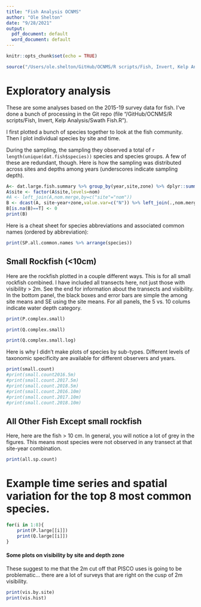 ```yaml
---
title: "Fish Analysis OCNMS"
author: "Ole Shelton"
date: "9/28/2021"
output:
  pdf_document: default
  word_document: default
---
```


```r
knitr::opts_chunk$set(echo = TRUE)
```
```r
source("/Users/ole.shelton/GitHub/OCNMS/R scripts/Fish, Invert, Kelp Analysis/Swath Fish.R")
```

# Exploratory analysis 
These are some analyses based on the 2015-19 survey data for fish. I've done a bunch of processing in the Git repo (file "/GitHub/OCNMS/R scripts/Fish, Invert, Kelp Analysis/Swath Fish.R").

I first plotted a bunch of species together to look at the fish community.  Then I plot individual species by site and time. 

During the sampling, the sampling they observed a total of `r length(unique(dat.fish$species))` species and species groups.  A few of these are redundant, though.  Here is how the sampling was distributed across sites and depths among years (underscores indicate sampling depth).

```r
A<- dat.large.fish.summary %>% group_by(year,site,zone) %>% dplyr::summarise(N=max(N))
A$site <- factor(A$site,levels=nom)
#A <- left_join(A,nom.merge,by=c("site"="nom"))
B <- dcast(A, site~year+zone,value.var=c("N")) %>% left_join(.,nom.merge,by=c("site"="nom")) %>% arrange(id) %>% dplyr::select(-id)
B[is.na(B)==T] <- 0
print(B)
```

\newpage
Here is a cheat sheet for species abbreviations and associated common names (ordered by abbreviation): 
```r
print(SP.all.common.names %>% arrange(species))
```

\newpage
## Small Rockfish (<10cm)
Here are the rockfish plotted in a couple different ways.  This is for all small rockfish combined. I have included all transects here, not just those with visibility > 2m.  See the end for information about the transects and visibility.  In the bottom panel, the black boxes and error bars are simple the among site means and SE using the site means. For all panels, the 5 vs. 10 colums indicate water depth category.

```r
print(P.complex.small)
```
```r
print(Q.complex.small)
```
```r
print(Q.complex.small.log)
```

Here is why I didn't make plots of species by sub-types.  Different levels of taxonomic specificity are available for different observers and years. 
```r
print(small.count)
#print(small.count2016.5m)
#print(small.count.2017.5m)
#print(small.count.2018.5m)
#print(small.count.2016.10m)
#print(small.count.2017.10m)
#print(small.count.2018.10m)
```

\newpage
## All Other Fish Except small rockfish
Here, here are the fish > 10 cm.  In general, you will notice a lot of grey in the figures.  This means most species were not observed in any transect at that site-year combination.  

```r
print(all.sp.count)
```

\newpage
# Example time series and spatial variation for the top 8 most common species.

```r
for(i in 1:8){
    print(P.large[[i]])
    print(Q.large[[i]])  
}

```

\newpage
#### Some plots on visibility by site and depth zone

These suggest to me that the 2m cut off that PISCO uses is going to be problematic... there are a lot of surveys that are right on the cusp of 2m visibility.
```r
print(vis.by.site)
print(vis.hist)
```